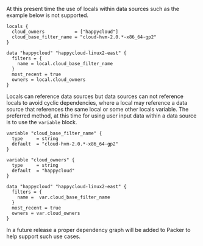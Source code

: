 
At this present time the use of locals within data sources such as the example below is not supported. 

```hcl
locals {
  cloud_owners           = ["happycloud"]
  cloud_base_filter_name = "cloud-hvm-2.0.*-x86_64-gp2"
}

data "happycloud" "happycloud-linux2-east" {
  filters = {
    name = local.cloud_base_filter_name
  }
  most_recent = true
  owners = local.cloud_owners
}
```

Locals can reference data sources but data sources can not reference locals to avoid cyclic dependencies, where a local
may reference a data source that references the same local or some other locals variable. The preferred method, at this time
for using user input data within a data source is to use the `variable` block. 

```hcl
variable "cloud_base_filter_name" {
  type     = string
  default  = "cloud-hvm-2.0.*-x86_64-gp2"
}

variable "cloud_owners" {
  type     = string
  default  = "happycloud"
}

data "happycloud" "happycloud-linux2-east" {
  filters = {
    name =  var.cloud_base_filter_name
  }
  most_recent = true
  owners = var.cloud_owners
}
```

In a future release a proper dependency graph will be added to Packer to help support such use cases. 


